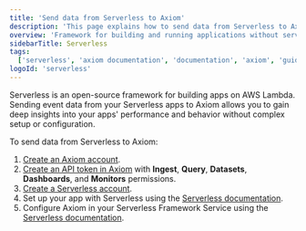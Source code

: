 ```yaml
---
title: 'Send data from Serverless to Axiom'
description: 'This page explains how to send data from Serverless to Axiom.'
overview: 'Framework for building and running applications without server management'
sidebarTitle: Serverless
tags:
  ['serverless', 'axiom documentation', 'documentation', 'axiom', 'guide']
logoId: 'serverless'
---
```


Serverless is an open-source framework for building apps on AWS Lambda. Sending event data from your Serverless apps to Axiom allows you to gain deep insights into your apps' performance and behavior without complex setup or configuration.

To send data from Serverless to Axiom:

1. [Create an Axiom account](https://app.axiom.co/register).
2. [Create an API token in Axiom](/reference/tokens) with **Ingest**, **Query**, **Datasets**, **Dashboards**, and **Monitors** permissions.
3. [Create a Serverless account](https://app.serverless.com/).
4. Set up your app with Serverless using the [Serverless documentation](https://www.serverless.com/framework/docs/getting-started).
5. Configure Axiom in your Serverless Framework Service using the [Serverless documentation](https://www.serverless.com/framework/docs/guides/observability/axiom).